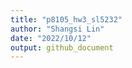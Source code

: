 ```yaml
---
title: "p8105_hw3_sl5232"
author: "Shangsi Lin"
date: "2022/10/12"
output: github_document
---
```


